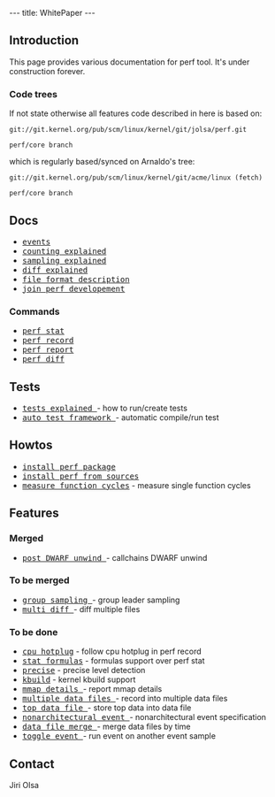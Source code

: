 ---
title: WhitePaper
---

== Introduction ==

This page provides various documentation for perf tool.
It's under construction forever.

=== Code trees ===
If not state otherwise all features code described in here is based on:

<pre>
git://git.kernel.org/pub/scm/linux/kernel/git/jolsa/perf.git

perf/core branch
</pre>

which is regularly based/synced on Arnaldo's tree:

<pre>
git://git.kernel.org/pub/scm/linux/kernel/git/acme/linux (fetch)

perf/core branch
</pre>

== Docs ==

* <tt>[[jolsa_Docs_Event| events</tt>]]
* <tt>[[jolsa_Docs_Counting| counting explained</tt>]]
* <tt>[[jolsa_Docs_Sampling| sampling explained</tt>]]
* <tt>[[jolsa_Docs_Sampling| diff explained</tt>]]
* <tt>[[jolsa_Docs_FileFormat| file format description</tt>]]
* <tt>[[jolsa_Docs_Developing| join perf developement</tt>]]

=== Commands ===
* <tt>[[jolsa_Docs_Perf_Stat| perf stat</tt>]]
* <tt>[[jolsa_Docs_Perf_Stat| perf record</tt>]]
* <tt>[[jolsa_Docs_Perf_Stat| perf report</tt>]]
* <tt>[[jolsa_Docs_Perf_Stat| perf diff</tt>]]

== Tests ==

* <tt>[[jolsa_Tests_Explained| tests explained </tt>]] - how to run/create tests
* <tt>[[jolsa_Tests_Auto| auto test framework </tt>]] - automatic compile/run test

== Howtos ==

* <tt>[[jolsa_Howto_Install| install perf package</tt>]]
* <tt>[[jolsa_Howto_Install_Sources| install perf from sources</tt>]]
* <tt>[[jolsa_Howto_Measure_Single_Function_Cycles| measure function cycles</tt>]] - measure single function cycles

== Features ==

=== Merged ===
* <tt>[[jolsa_Features_Post_DWARF_Unwind| post DWARF unwind </tt>]] - callchains DWARF unwind

=== To be merged  ===
* <tt>[[jolsa_Features_GroupSampling| group sampling </tt>]] - group leader sampling
* <tt>[[jolsa_Features_MultiDiff| multi diff </tt>]] - diff multiple files

=== To be done  ===
* <tt>[[jolsa_Features_CPU_Hotplug| cpu hotplug</tt>]] - follow cpu hotplug in perf record
* <tt>[[jolsa_Features_Stat_Formulas| stat formulas</tt>]] - formulas support over perf stat
* <tt>[[jolsa_Features_Precise| precise</tt>]] - precise level detection
* <tt>[[jolsa_Features_Kbuild| kbuild</tt>]] - kernel kbuild support
* <tt>[[jolsa_Features_Mmap| mmap details </tt>]] - report mmap details
* <tt>[[jolsa_Features_Record_Multiple_Files| multiple data files </tt>]] - record into multiple data files
* <tt>[[jolsa_Features_Record_Top_Data_File| top data file </tt>]] - store top data into data file
* <tt>[[jolsa_Features_NonArchitectural_Events| nonarchitectural event </tt>]] - nonarchitectural event specification
* <tt>[[jolsa_Features_Data_File_Merge| data file merge </tt>]] - merge data files by time
* <tt>[[jolsa_Features_Togle_Event| toggle event </tt>]] - run event on another event sample

== Contact ==
Jiri Olsa <jolsa at redhat dot com>
